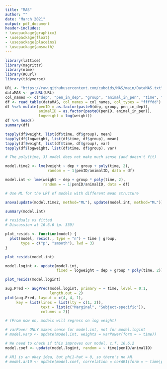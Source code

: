 ```yaml
---
title: "MAS"
author: ""
date: "March 2021"
output: pdf_document
header-includes: 
- \usepackage{graphicx}
- \usepackage{float}
- \usepackage{placeins}
- \usepackage{amsmath}
---
```


```r
library(lattice)
library(magrittr)
library(nlme)
library(RCurl)
library(tidyverse)
```

```r
URL <- "https://raw.githubusercontent.com/cuboids/MAS/main/DataMAS.txt"
dataMAS <- getURL(URL)
col_names <- c("dep", "pen_in_dep", "group", "animal_in_pen", "time", "weight")
df <- read_table(dataMAS, col_names = col_names, col_types = "ffffdd")
df %<>% mutate(penID = as.factor(paste0(dep, group, pen_in_dep)),
               animalID = as.factor(paste0(penID, animal_in_pen)),
               logweight = log(weight))
df %>% head()
summary(df)
```

```r

tapply(df$weight, list(df$time, df$group), mean)
tapply(df$logweight, list(df$time, df$group), mean)
tapply(df$weight, list(df$time, df$group), var)
tapply(df$logweight, list(df$time, df$group), var)

```



```r

# The poly(time, 3) model does not make much sense (and doesn't fit)

model.time2 <- lme(weight ~ dep + group + poly(time, 2), 
                   random = ~ 1|penID/animalID, data = df)

model.int <- lme(weight ~ dep + group * poly(time, 2),
                 random = ~ 1|penID/animalID, data = df)

# Use ML for the LRT of models with different mean structure

anova(update(model.time2, method="ML"), update(model.int, method="ML"))

summary(model.int)

```


```r
# residuals vs fitted
# Discussion at 16.6.6 (p. 339)

plot_resids <- function(model) {
  plot(model, resid(., type = "n") ~ time | group,
       type = c("p", "smooth"), lwd = 3)
}

plot_resids(model.int)
```

```r
model.logint <- update(model.int, 
                       fixed = logweight ~ dep + group * poly(time, 2))

plot_resids(model.logint)
```

```r

aug.Pred <- augPred(model.logint, primary = ~ time, level = 0:1,
                    length.out = 2)
plot(aug.Pred, layout = c(4, 4, 1),
     key = list(lines = list(lty = c(1, 2)),
                text = list(c("Marginal", "Subject-specific")),
                columns = 2))

```

```r

# (From now on, models will regress on log weight)

# varPower ONLY makes sense for model.int, not for model.logint
# model.varp <- update(model.int, weights = varPower(form = ~ time))

# We need to check if this improves our model, c.f. 16.6.2
model.coef <- update(model.logint, random = ~ time|penID/animalID)

# AR1 is an okay idea, but phi1-hat = 0, so there's no AR.
# model.ar10 <- update(model.coef, correlation = corAR1(form = ~ time|penID/animalID))


```
